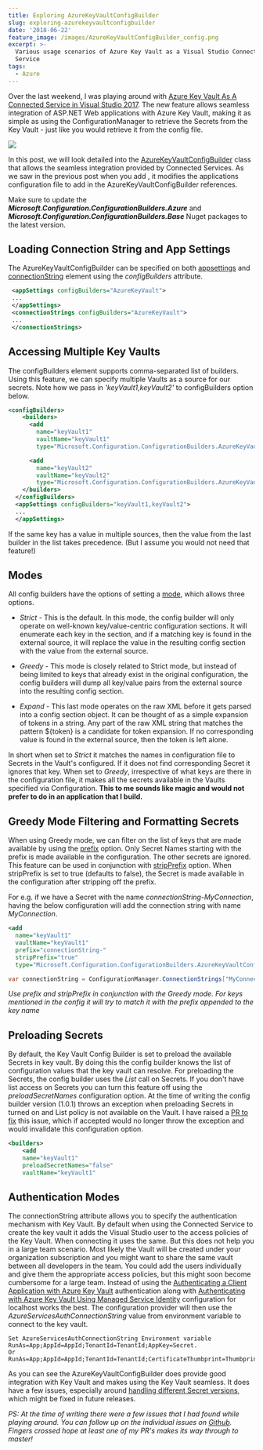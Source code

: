 ```yaml
---
title: Exploring AzureKeyVaultConfigBuilder
slug: exploring-azurekeyvaultconfigbuilder
date: '2018-06-22'
feature_image: /images/AzureKeyVaultConfigBuilder_config.png
excerpt: >-
  Various usage scenarios of Azure Key Vault as a Visual Studio Connected
  Service
tags:
  - Azure
---
```

Over the last weekend, I was playing around with [Azure Key Vault As A Connected Service in Visual Studio 2017](/blog/azure-key-vault-as-a-connected-service-in-visual-studio-2017/). The new feature allows seamless integration of ASP.NET Web applications with Azure Key Vault, making it as simple as using the ConfigurationManager to retrieve the Secrets from the Key Vault - just like you would retrieve it from the config file.

![](/images/AzureKeyVaultConfigBuilder_config.png)

In this post, we will look detailed into the [AzureKeyVaultConfigBuilder](https://github.com/aspnet/MicrosoftConfigurationBuilders/tree/master/src/Azure) class that allows the seamless integration provided by Connected Services. As we saw in the previous post when you add <BlogLink
  href="/blog/azure-key-vault-as-a-connected-service-in-visual-studio-2017"
  title="Azure Key Vault As A Connected Service in Visual Studio 2017"
  description="Getting started with Key Vault is now more seamless!"
  authorImage="/images/logo-512x512-24.png"
  authorName="Rahul Nath"
  authorTitle="Rahul Pulikkot Nath"
  featureImage="/images/keyVault_connectedService.png"
/>, it modifies the applications configuration file to add in the AzureKeyVaultConfigBuilder references.

Make sure to update the **_Microsoft.Configuration.ConfigurationBuilders.Azure_** and **_Microsoft.Configuration.ConfigurationBuilders.Base_** Nuget packages to the latest version.

## Loading Connection String and App Settings

The AzureKeyVaultConfigBuilder can be specified on both [appsettings](https://msdn.microsoft.com/en-us/library/ms228154.aspx) and [connectionString](https://msdn.microsoft.com/en-us/library/bf7sd233\(v=vs.100\).aspx) element using the _configBuilders_ attribute.

```xml
 <appSettings configBuilders="AzureKeyVault">
 ...
 </appSettings>
 <connectionStrings configBuilders="AzureKeyVault">
 ...
 </connectionStrings>

```

## Accessing Multiple Key Vaults

The configBuilders element supports comma-separated list of builders. Using this feature, we can specify multiple Vaults as a source for our secrets. Note how we pass in _'keyVault1,keyVault2'_ to configBuilders option below.

```xml
<configBuilders>
    <builders>
      <add
        name="keyVault1"
        vaultName="keyVault1"
        type="Microsoft.Configuration.ConfigurationBuilders.AzureKeyVaultConfigBuilder, Microsoft.Configuration.ConfigurationBuilders.Azure, Version=1.0.0.0, Culture=neutral" />

      <add
        name="keyVault2"
        vaultName="keyVault2"
        type="Microsoft.Configuration.ConfigurationBuilders.AzureKeyVaultConfigBuilder, Microsoft.Configuration.ConfigurationBuilders.Azure, Version=1.0.0.0, Culture=neutral" />
    </builders>
  </configBuilders>
  <appSettings configBuilders="keyVault1,keyVault2">
  ...
  </appSettings>

```

If the same key has a value in multiple sources, then the value from the last builder in the list takes precedence. (But I assume you would not need that feature!)

## Modes

All config builders have the options of setting a [mode](https://github.com/aspnet/MicrosoftConfigurationBuilders#mode), which allows three options.

-   _Strict_ - This is the default. In this mode, the config builder will only operate on well-known key/value-centric configuration sections. It will enumerate each key in the section, and if a matching key is found in the external source, it will replace the value in the resulting config section with the value from the external source.

-   _Greedy_ - This mode is closely related to Strict mode, but instead of being limited to keys that already exist in the original configuration, the config builders will dump all key/value pairs from the external source into the resulting config section.

-   _Expand_ - This last mode operates on the raw XML before it gets parsed into a config section object. It can be thought of as a simple expansion of tokens in a string. Any part of the raw XML string that matches the pattern ${token} is a candidate for token expansion. If no corresponding value is found in the external source, then the token is left alone.

In short when set to _Strict_ it matches the names in configuration file to Secrets in the Vault's configured. If it does not find corresponding Secret it ignores that key. When set to _Greedy_, irrespective of what keys are there in the configuration file, it makes all the secrets available in the Vaults specified via Configuration. **This to me sounds like magic and would not prefer to do in an application that I build.**

## Greedy Mode Filtering and Formatting Secrets

When using Greedy mode, we can filter on the list of keys that are made available by using the [prefix](https://github.com/aspnet/MicrosoftConfigurationBuilders#prefix) option. Only Secret Names starting with the prefix is made available in the configuration. The other secrets are ignored. This feature can be used in conjunction with [stripPrefix](https://github.com/aspnet/MicrosoftConfigurationBuilders#stripprefix) option. When stripPrefix is set to true (defaults to false), the Secret is made available in the configuration after stripping off the prefix.

For e.g. if we have a Secret with the name _connectionString-MyConnection_, having the below configuration will add the connection string with name _MyConnection_.

```xml
<add
  name="keyVault1"
  vaultName="keyVault1"
  prefix="connectionString-"
  stripPrefix="true"
  type="Microsoft.Configuration.ConfigurationBuilders.AzureKeyVaultConfigBuilder, Microsoft.Configuration.ConfigurationBuilders.Azure, Version=1.0.0.0, Culture=neutral" />

```
```csharp
var connectionString = ConfigurationManager.ConnectionStrings["MyConnection"];

```

_Use prefix and stripPrefix in conjunction with the Greedy mode. For keys mentioned in the config it will try to match it with the prefix appended to the key name_

## Preloading Secrets

By default, the Key Vault Config Builder is set to preload the available Secrets in key vault. By doing this the config builder knows the list of configuration values that the key vault can resolve. For preloading the Secrets, the config builder uses the _List_ call on Secrets. If you don't have list access on Secrets you can turn this feature off using the _preloadSecretNames_ configuration option. At the time of writing the config builder version (1.0.1) throws an exception when preloading Secrets in turned on and List policy is not available on the Vault. I have raised a [PR to fix](https://github.com/aspnet/MicrosoftConfigurationBuilders/pull/24) this issue, which if accepted would no longer throw the exception and would invalidate this configuration option.

```xml
<builders>
    <add
    name="keyVault1"
    preloadSecretNames="false"
    vaultName="keyVault1"

```

## Authentication Modes

The connectionString attribute allows you to specify the authentication mechanism with Key Vault. By default when using the Connected Service to create the key vault it adds the Visual Studio user to the access policies of the Key Vault. When connecting it uses the same. But this does not help you in a large team scenario. Most likely the Vault will be created under your organization subscription and you might want to share the same vault between all developers in the team. You could add the users individually and give them the appropriate access policies, but this might soon become cumbersome for a large team. Instead of using the [Authenticating a Client Application with Azure Key Vault](/blog/authenticating-a-client-application-with-azure-key-vault/) authentication along with [Authenticating with Azure Key Vault Using Managed Service Identity](/blog/authenticating-with-azure-key-vault-using-managed-service-identity/) configuration for localhost works the best. The configuration provider will then use the _AzureServicesAuthConnectionString_ value from environment variable to connect to the key vault.

```text
Set AzureServicesAuthConnectionString Environment variable
RunAs=App;AppId=AppId;TenantId=TenantId;AppKey=Secret.
Or
RunAs=App;AppId=AppId;TenantId=TenantId;CertificateThumbprint=Thumbprint;CertificateStoreLocation=CurrentUser

```

As you can see the AzureKeyVaultConfigBuilder does provide good integration with Key Vault and makes using the Key Vault seamless. It does have a few issues, especially around [handling different Secret versions](https://github.com/aspnet/MicrosoftConfigurationBuilders/issues/20), which might be fixed in future releases.

_PS: At the time of writing there were a few issues that I had found while playing around. You can follow up on the individual issues on [Github](https://github.com/aspnet/MicrosoftConfigurationBuilders/issues?utf8=%E2%9C%93&q=is%3Aissue+author%3Arahulpnath+). Fingers crossed hope at least one of my PR's makes its way through to master!_
